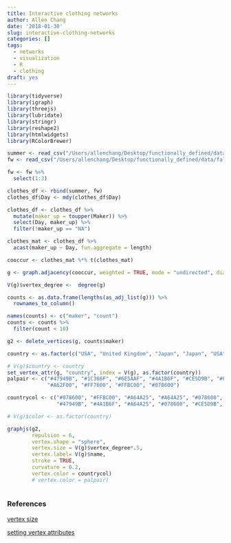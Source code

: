 ```yaml
---
title: Interactive clothing networks
author: Allen Chang
date: '2018-01-30'
slug: interactive-clothing-networks
categories: []
tags:
  - networks
  - visualization
  - R
  - clothing
draft: yes
---
```


```r
library(tidyverse)
library(igraph)
library(threejs)
library(lubridate)
library(stringr)
library(reshape2)
library(htmlwidgets)
library(RColorBrewer)
```

```r
summer <- read_csv("/Users/allenchang/Desktop/functionally_defined/data/summer.csv")
fw <- read_csv("/Users/allenchang/Desktop/functionally_defined/data/fallwinter.csv")

fw <- fw %>%
  select(1:3)

clothes_df <- rbind(summer, fw)
clothes_df$Day <- mdy(clothes_df$Day)
```

```r
clothes_df <- clothes_df %>%
  mutate(maker_up = toupper(Maker)) %>%
  select(Day, maker_up) %>%
  filter(!maker_up == "NA")

clothes_mat <- clothes_df %>%
  acast(maker_up ~ Day, fun.aggregate = length)

cooccur <- clothes_mat %*% t(clothes_mat)

g <- graph.adjacency(cooccur, weighted = TRUE, mode = "undirected", diag = FALSE)
```

```r
V(g)$vertex_degree <-  degree(g)
```

```r
counts <- as.data.frame(lengths(as_adj_list(g))) %>%
  rownames_to_column()

names(counts) <- c("maker", "count")
counts <- counts %>%
  filter(count < 10)

g2 <- delete_vertices(g, counts$maker)
```


```r
country <- as.factor(c("USA", "United Kingdom", "Japan", "Japan", "USA", "USA", "South Korea", "Belgium", "Japan", "Italy", "Austria", "France", "Japan", "USA", "Germany", "Belgium", "France", "France", "France", "USA", "USA", "Sweden", "Canada", "Germany", "Japan", "Belgium", "Japan", "Japan", "USA"))

# V(g)$country <- country
set_vertex_attr(g, "country", index = V(g), as.factor(country))
palpair <- c("#47949B", "#1C366F", "#6E5AAF", "#4A1B6F", "#CE5D9B", "#F66F7C", "#A64A25",
             "#A62F00", "#FF7600", "#FFBC00", "#078600") 

countrycol <- c("#078600", "#FFBC00", "#A64A25", "#A64A25", "#078600", "#078600", "#A62F00", "#1C366F", "#A64A25","#F66F7C",
                "#47949B", "#4A1B6F", "#A64A25", "#078600", "#CE5D9B", "#1C366F", "#4A1B6F", "#4A1B6F", "#4A1B6F", "#078600", "#078600", "#FF7600", "#6E5AAF", "#CE5D9B", "#A64A25", "#1C366F", "#A64A25", "#A64A25", "#078600")

# V(g)$color <- as.factor(country)
```


```r
graphjs(g2, 
        repulsion = 6, 
        vertex.shape = "sphere",
        vertex.size = V(g)$vertex_degree*.5,
        vertex.label= V(g)$name,
        stroke = TRUE,
        curvature = 0.2,
        vertex.color = countrycol)
        # vertex.color = palpair)
        
```

### References

[vertex size](https://stackoverflow.com/questions/40181355/network-graph-using-r-node-size-based-on-number-of-connected-edges)

[setting vertex attributes](https://stackoverflow.com/questions/36851569/import-of-vertices-attributes-in-igraph-in-r)